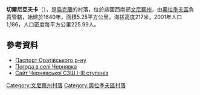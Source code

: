 {{coord|49|20|8|N|29|20|45|E|scale:30000|display=title}}

'''切爾尼亞夫卡'''（{{lang-uk|Чернявка}}），是[[烏克蘭|烏克蘭]]的村落，位於該國西南部[[文尼察州|文尼察州]]，由[[奧拉季夫區|奧拉季夫區]]負責管轄，始建於1640年，面積5.25平方公里，海拔高度217米，2001年人口1,186，人口密度每平方公里225.99人。

==參考資料==
*[http://orativrda.org.ua/upload/files/%D0%9F%D0%B0%D1%81%D0%BF%D0%BE%D1%80%D1%82%20%D0%9E%D1%80%D0%B0%D1%82%D1%96%D0%B2%D1%81%D1%8C%D0%BA%D0%BE%D0%B3%D0%BE%20%D1%80%D0%B0%D0%B9%D0%BE%D0%BD%D1%83.doc Паспорт Оратівського р-ну]{{dead link|date=2017年11月 |bot=InternetArchiveBot |fix-attempted=yes }}
* [http://weather.in.ua/ua/vinnickaja/28343 Погода в селі Чернявка] {{Wayback|url=http://weather.in.ua/ua/vinnickaja/28343 |date=20181018201507 }}
* [https://web.archive.org/web/20150119163955/http://chernyavka.orativ.org.ua/ Сайт Чернявської СЗШ І-ІІІ ступенів]

[[Category:文尼察州村落|Category:文尼察州村落]]
[[Category:奧拉季夫區村落|Category:奧拉季夫區村落]]


{{Vinnytsia-geo-stub}}